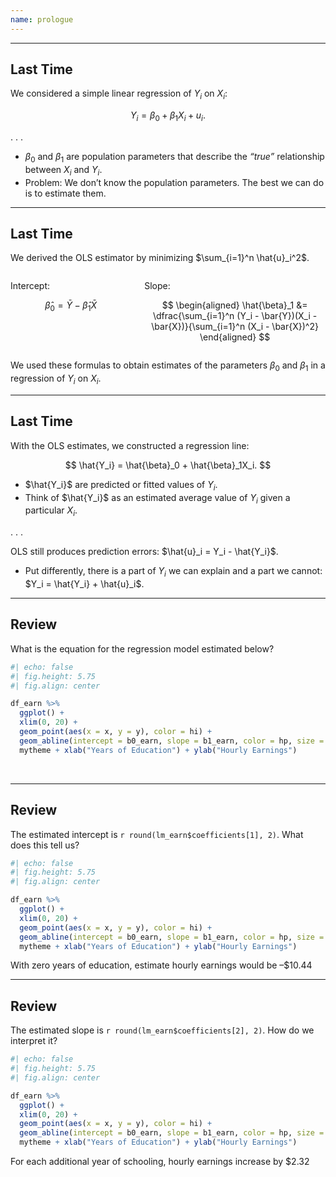 ```yaml
---
name: prologue
---
```


---

## Last Time

We considered a simple linear regression of $Y_i$ on $X_i$:

$$
 Y_i = \beta_0 + \beta_1X_i + u_i.
$$

. . .

- $\beta_0$ and $\beta_1$ are [population parameters]{.note} that describe the *"true"* relationship between $X_i$ and $Y_i$.
- [Problem:]{.hi} We don't know the population parameters. The best we can do is to estimate them.

---

## Last Time

We derived the [OLS]{.hi} estimator by minimizing $\sum_{i=1}^n \hat{u}_i^2$.

:::: {.columns}
::: {.column width="40%"}
[Intercept:]{.hi}

$$
\hat{\beta}_0 = \bar{Y} - \hat{\beta}_1 \bar{X}
$$

:::

::: {.column width="60%"}
[Slope:]{.hp}

$$
\begin{aligned}
\hat{\beta}_1 &= \dfrac{\sum_{i=1}^n (Y_i - \bar{Y})(X_i - \bar{X})}{\sum_{i=1}^n  (X_i - \bar{X})^2}
\end{aligned}
$$
:::
::::

We used these formulas to obtain estimates of the parameters $\beta_0$ and $\beta_1$ in a regression of $Y_i$ on $X_i$.

---

## Last Time

With the [OLS]{.hi} estimates, we constructed a regression line: 

$$
 \hat{Y_i} = \hat{\beta}_0 + \hat{\beta}_1X_i.
$$

- $\hat{Y_i}$ are predicted or [fitted]{.note} values of $Y_i$. 
- Think of $\hat{Y_i}$ as an estimated average value of $Y_i$ given a particular $X_i$. 

. . .

[OLS]{.hi} still produces prediction errors: $\hat{u}_i = Y_i - \hat{Y_i}$.

- Put differently, there is a part of $Y_i$ we can explain and a part we cannot: $Y_i = \hat{Y_i} + \hat{u}_i$.

---

## Review

What is the equation for the regression model estimated below? 

```R
#| echo: false
#| fig.height: 5.75
#| fig.align: center

df_earn %>% 
  ggplot() +
  xlim(0, 20) +
  geom_point(aes(x = x, y = y), color = hi) +
  geom_abline(intercept = b0_earn, slope = b1_earn, color = hp, size = 2) +
  mytheme + xlab("Years of Education") + ylab("Hourly Earnings")
```

<br>

---

## Review {data-visibility="uncounted"}

The estimated [intercept]{.hi} is `r round(lm_earn$coefficients[1], 2)`. What does this tell us? 

```R
#| echo: false
#| fig.height: 5.75
#| fig.align: center

df_earn %>% 
  ggplot() +
  xlim(0, 20) +
  geom_point(aes(x = x, y = y), color = hi) +
  geom_abline(intercept = b0_earn, slope = b1_earn, color = hp, size = 2) +
  mytheme + xlab("Years of Education") + ylab("Hourly Earnings")
```

[With [zero]{.note} years of education, estimate hourly earnings would be --$10.44]{.fragment}

---

## Review {data-visibility="uncounted"}

The estimated [slope]{.hp} is `r round(lm_earn$coefficients[2], 2)`. How do we interpret it?

```R
#| echo: false
#| fig.height: 5.75
#| fig.align: center

df_earn %>% 
  ggplot() +
  xlim(0, 20) +
  geom_point(aes(x = x, y = y), color = hi) +
  geom_abline(intercept = b0_earn, slope = b1_earn, color = hp, size = 2) +
  mytheme + xlab("Years of Education") + ylab("Hourly Earnings")
```

[For each additional year of schooling, hourly earnings increase by $2.32]{.fragment}
